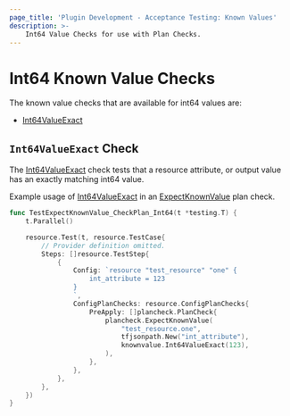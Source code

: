 ```yaml
---
page_title: 'Plugin Development - Acceptance Testing: Known Values'
description: >-
    Int64 Value Checks for use with Plan Checks.
---
```


# Int64 Known Value Checks

The known value checks that are available for int64 values are:

* [Int64ValueExact](/terraform/plugin/testing/acceptance-tests/known-value-checks/float64#int64valueexact-check)

## `Int64ValueExact` Check

The [Int64ValueExact](https://pkg.go.dev/github.com/hashicorp/terraform-plugin-testing/knownvalue#Int64ValueExact) check tests that a resource attribute, or output value has an exactly matching int64 value.

Example usage of [Int64ValueExact](https://pkg.go.dev/github.com/hashicorp/terraform-plugin-testing/knownvalue#Int64ValueExact) in an [ExpectKnownValue](/terraform/plugin/testing/acceptance-tests/plan-checks/resource) plan check.

```go
func TestExpectKnownValue_CheckPlan_Int64(t *testing.T) {
	t.Parallel()

	resource.Test(t, resource.TestCase{
		// Provider definition omitted.
		Steps: []resource.TestStep{
			{
				Config: `resource "test_resource" "one" {
					int_attribute = 123
				}
				`,
				ConfigPlanChecks: resource.ConfigPlanChecks{
					PreApply: []plancheck.PlanCheck{
						plancheck.ExpectKnownValue(
							"test_resource.one",
							tfjsonpath.New("int_attribute"),
							knownvalue.Int64ValueExact(123),
						),
					},
				},
			},
		},
	})
}
```
